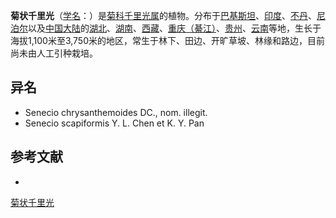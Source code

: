 {{Speciesbox
| name = 菊状千里光
| status = 
| status_system = 
| image =
| genus = Senecio
| species = laetus
| authority = Edgew.
}}

'''菊状千里光'''（[[学名|学名]]：{{lang|la|''Senecio laetus''}}）是[[菊科|菊科]][[千里光属|千里光属]]的植物。分布于[[巴基斯坦|巴基斯坦]]、[[印度|印度]]、[[不丹|不丹]]、[[尼泊尔|尼泊尔]]以及[[中国大陆|中国大陆]]的[[湖北|湖北]]、[[湖南|湖南]]、[[西藏|西藏]]、[[重庆（綦江）|重庆（綦江）]]、[[贵州|贵州]]、[[云南|云南]]等地，生长于海拔1,100米至3,750米的地区，常生于林下、田边、开旷草坡、林缘和路边，目前尚未由人工引种栽培。

== 异名 ==
* Senecio chrysanthemoides DC., nom. illegit.
* Senecio scapiformis Y. L. Chen et K. Y. Pan

== 参考文献 ==
<div class="references-small">
* {{cite web| url =http://www.bioinfo.cn/db05/KmzwSpecies.php?action=view&id=5243| title =菊状千里光| work =《中国高等植物数据库全库》| publisher =中国科学院微生物研究所| author =昆明植物研究所| accessdate =2009-02-25| deadurl =yes| archiveurl =https://web.archive.org/web/20160305031712/http://www.bioinfo.cn/db05/KmzwSpecies.php?action=view&id=5243| archivedate =2016-03-05}}
</div>
{{Taxonbar|from=Q15231745}}

[[Category:千里光属|菊状千里光]]


{{植物小作品}}